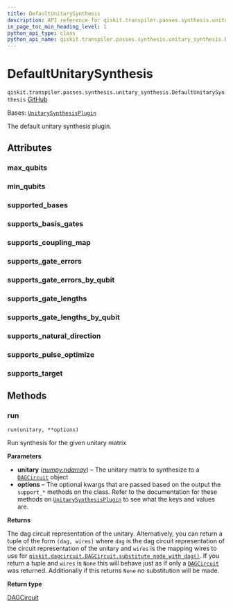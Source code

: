 ```yaml
---
title: DefaultUnitarySynthesis
description: API reference for qiskit.transpiler.passes.synthesis.unitary_synthesis.DefaultUnitarySynthesis
in_page_toc_min_heading_level: 1
python_api_type: class
python_api_name: qiskit.transpiler.passes.synthesis.unitary_synthesis.DefaultUnitarySynthesis
---
```


# DefaultUnitarySynthesis

<span id="qiskit.transpiler.passes.synthesis.unitary_synthesis.DefaultUnitarySynthesis" />

`qiskit.transpiler.passes.synthesis.unitary_synthesis.DefaultUnitarySynthesis` [GitHub](https://github.com/qiskit/qiskit/tree/stable/1.0/qiskit/transpiler/passes/synthesis/unitary_synthesis.py "view source code")

Bases: [`UnitarySynthesisPlugin`](qiskit.transpiler.passes.synthesis.plugin.UnitarySynthesisPlugin "qiskit.transpiler.passes.synthesis.plugin.UnitarySynthesisPlugin")

The default unitary synthesis plugin.

## Attributes

<span id="qiskit.transpiler.passes.synthesis.unitary_synthesis.DefaultUnitarySynthesis.max_qubits" />

### max\_qubits

<span id="qiskit.transpiler.passes.synthesis.unitary_synthesis.DefaultUnitarySynthesis.min_qubits" />

### min\_qubits

<span id="qiskit.transpiler.passes.synthesis.unitary_synthesis.DefaultUnitarySynthesis.supported_bases" />

### supported\_bases

<span id="qiskit.transpiler.passes.synthesis.unitary_synthesis.DefaultUnitarySynthesis.supports_basis_gates" />

### supports\_basis\_gates

<span id="qiskit.transpiler.passes.synthesis.unitary_synthesis.DefaultUnitarySynthesis.supports_coupling_map" />

### supports\_coupling\_map

<span id="qiskit.transpiler.passes.synthesis.unitary_synthesis.DefaultUnitarySynthesis.supports_gate_errors" />

### supports\_gate\_errors

<span id="qiskit.transpiler.passes.synthesis.unitary_synthesis.DefaultUnitarySynthesis.supports_gate_errors_by_qubit" />

### supports\_gate\_errors\_by\_qubit

<span id="qiskit.transpiler.passes.synthesis.unitary_synthesis.DefaultUnitarySynthesis.supports_gate_lengths" />

### supports\_gate\_lengths

<span id="qiskit.transpiler.passes.synthesis.unitary_synthesis.DefaultUnitarySynthesis.supports_gate_lengths_by_qubit" />

### supports\_gate\_lengths\_by\_qubit

<span id="qiskit.transpiler.passes.synthesis.unitary_synthesis.DefaultUnitarySynthesis.supports_natural_direction" />

### supports\_natural\_direction

<span id="qiskit.transpiler.passes.synthesis.unitary_synthesis.DefaultUnitarySynthesis.supports_pulse_optimize" />

### supports\_pulse\_optimize

<span id="qiskit.transpiler.passes.synthesis.unitary_synthesis.DefaultUnitarySynthesis.supports_target" />

### supports\_target

## Methods

### run

<span id="qiskit.transpiler.passes.synthesis.unitary_synthesis.DefaultUnitarySynthesis.run" />

`run(unitary, **options)`

Run synthesis for the given unitary matrix

**Parameters**

*   **unitary** ([*numpy.ndarray*](https://numpy.org/doc/stable/reference/generated/numpy.ndarray.html#numpy.ndarray "(in NumPy v1.26)")) – The unitary matrix to synthesize to a [`DAGCircuit`](qiskit.dagcircuit.DAGCircuit "qiskit.dagcircuit.DAGCircuit") object
*   **options** – The optional kwargs that are passed based on the output the `support_*` methods on the class. Refer to the documentation for these methods on [`UnitarySynthesisPlugin`](qiskit.transpiler.passes.synthesis.plugin.UnitarySynthesisPlugin "qiskit.transpiler.passes.synthesis.plugin.UnitarySynthesisPlugin") to see what the keys and values are.

**Returns**

The dag circuit representation of the unitary. Alternatively, you can return a tuple of the form `(dag, wires)` where `dag` is the dag circuit representation of the circuit representation of the unitary and `wires` is the mapping wires to use for [`qiskit.dagcircuit.DAGCircuit.substitute_node_with_dag()`](qiskit.dagcircuit.DAGCircuit#substitute_node_with_dag "qiskit.dagcircuit.DAGCircuit.substitute_node_with_dag"). If you return a tuple and `wires` is `None` this will behave just as if only a [`DAGCircuit`](qiskit.dagcircuit.DAGCircuit "qiskit.dagcircuit.DAGCircuit") was returned. Additionally if this returns `None` no substitution will be made.

**Return type**

[DAGCircuit](qiskit.dagcircuit.DAGCircuit "qiskit.dagcircuit.DAGCircuit")

